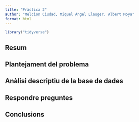 ```yaml
---
title: "Pràctica 2"
author: "Melcion Ciudad, Miquel Àngel Llauger, Albert Moya"
format: html
---
```


```r
library("tidyverse")
```

## Resum


## Plantejament del problema


## Anàlisi descriptiu de la base de dades


## Respondre preguntes


## Conclusions
